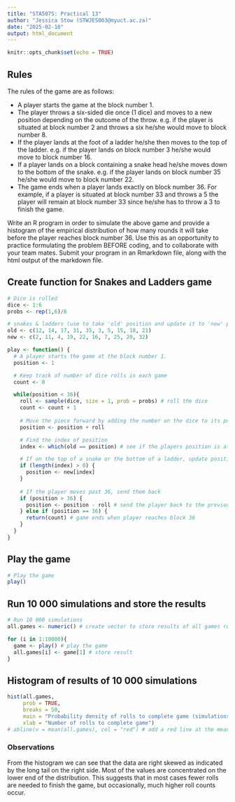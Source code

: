 ```yaml
---
title: "STA5075: Practical 13"
author: "Jessica Stow (STWJES003@myuct.ac.za)"
date: "2025-02-10"
output: html_document
---
```


```r
knitr::opts_chunk$set(echo = TRUE)
```

## Rules

The rules of the game are as follows:

- A player starts the game at the block number 1.  
- The player throws a six-sided die once (1 dice) and moves to a new position depending on the outcome of the throw. e.g. if the player is situated at block number 2 and throws a six he/she would move to block number 8.
- If the player lands at the foot of a ladder he/she then moves to the top of the ladder. e.g. if the player lands on block number 3 he/she would move to block number 16.  
- If a player lands on a block containing a snake head he/she moves down to the bottom of the snake. e.g. if the player lands on block number 35 he/she would move to block number 22.  
- The game ends when a player lands exactly on block number 36. For example, if a player is situated at block number 33 and throws a 5 the player will remain at block number 33 since he/she has to throw a 3 to finish the game.  

Write an R program in order to simulate the above game and provide a histogram of the empirical distribution of how many rounds it will take before the player reaches block number 36. Use this as an opportunity to practice formulating the problem BEFORE coding, and to collaborate with your team mates. Submit your program in an Rmarkdown file, along with the html output of the markdown file.

## Create function for Snakes and Ladders game

```r
# Dice is rolled
dice <- 1:6
probs <- rep(1,6)/6

# snakes & ladders (use to take 'old' position and update it to 'new' position)
old <- c(12, 14, 17, 31, 35, 3, 5, 15, 18, 21)
new <- c(2, 11, 4, 19, 22, 16, 7, 25, 20, 32)

play <- function() {
  # A player starts the game at the block number 1.
  position <- 1

  # Keep track of number of dice rolls in each game
  count <- 0

  while(position < 36){
    roll <- sample(dice, size = 1, prob = probs) # roll the dice
    count <- count + 1
  
    # Move the piece forward by adding the number on the dice to its position
    position <- position + roll

    # Find the index of position
    index <- which(old == position) # see if the players position is at the top of a snake/bottom of a ladder

    # If on the top of a snake or the bottom of a ladder, update position to its new position
    if (length(index) > 0) {
      position <- new[index]
    } 
    
    # If the player moves past 36, send them back
    if (position > 36) {
      position <- position - roll # send the player back to the previous position
    } else if (position == 36) {
      return(count) # game ends when player reaches block 36
    }
  } 
}
```

## Play the game

```r
# Play the game
play()
```

## Run 10 000 simulations and store the results

```r
# Run 10 000 simulations
all.games <- numeric() # create vector to store results of all games run in 10 000 simulations

for (i in 1:10000){
  game <- play() # play the game 
  all.games[i] <- game[1] # store result 
}
```

## Histogram of results of 10 000 simulations

```r
hist(all.games, 
     prob = TRUE, 
     breaks = 50, 
     main = "Probability density of rolls to complete game (simulations = 10 000)", 
     xlab = "Number of rolls to complete game")
# abline(v = mean(all.games), col = "red") # add a red line at the mean
```
### Observations

From the histogram we can see that the data are right skewed as indicated by the long tail on the right side. Most of the values are concentrated on the lower end of the distribution. This suggests that in most cases fewer rolls are needed to finish the game, but occasionally, much higher roll counts occur.
